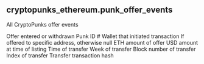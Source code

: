 ## cryptopunks_ethereum.punk_offer_events 
All CryptoPunks offer events


<ParamField path="event_type">
Offer entered or withdrawn
</ParamField>
<ParamField path="punk_id">
Punk ID #
</ParamField>
<ParamField path="from">
Wallet that initiated transaction
</ParamField>
<ParamField path="to">
If offered to specific address, otherwise null
</ParamField>
<ParamField path="eth_amount">
ETH amount of offer
</ParamField>
<ParamField path="usd_amount">
USD amount at time of listing
</ParamField>
<ParamField path="evt_block_time">
Time of transfer
</ParamField>
<ParamField path="evt_block_time_week">
Week of transfer
</ParamField>
<ParamField path="evt_block_number">
Block number of transfer
</ParamField>
<ParamField path="evt_index">
Index of transfer
</ParamField>
<ParamField path="evt_tx_hash">
Transfer transaction hash
</ParamField>
